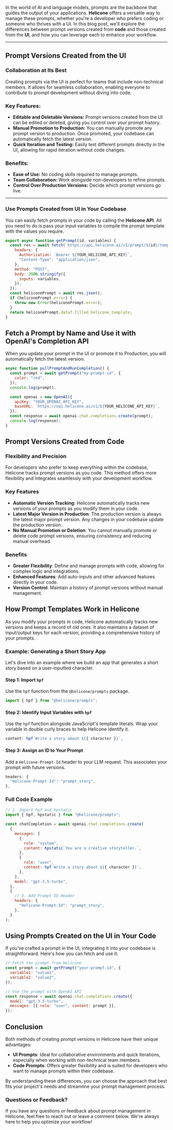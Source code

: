 In the world of AI and language models, prompts are the backbone that guides the output of your applications. **Helicone** offers a versatile way to manage these prompts, whether you're a developer who prefers coding or someone who thrives with a UI. In this blog post, we'll explore the differences between prompt versions created from **code** and those created from the **UI**, and how you can leverage each to enhance your workflow.

---

## Prompt Versions Created from the UI

### Collaboration at Its Best

Creating prompts via the UI is perfect for teams that include non-technical members. It allows for seamless collaboration, enabling everyone to contribute to prompt development without diving into code.

### Key Features:

- **Editable and Deletable Versions:** Prompt versions created from the UI can be edited or deleted, giving you control over your prompt history.
- **Manual Promotion to Production:** You can manually promote any prompt version to production. Once promoted, your codebase can automatically fetch the latest version.
- **Quick Iteration and Testing:** Easily test different prompts directly in the UI, allowing for rapid iteration without code changes.

### Benefits:

- **Ease of Use:** No coding skills required to manage prompts.
- **Team Collaboration:** Work alongside non-developers to refine prompts.
- **Control Over Production Versions:** Decide which prompt versions go live.

---

### Use Prompts Created from UI in Your Codebase

You can easily fetch prompts in your code by calling the **Helicone API**. All you need to do is pass your input variables to compile the prompt template with the values you require.

```jsx
export async function getPrompt(id, variables) {
  const res = await fetch(`https://api.helicone.ai/v1/prompt/${id}/template`, {
    headers: {
      Authorization: `Bearer ${YOUR_HELICONE_API_KEY}`,
      "Content-Type": "application/json",
    },
    method: "POST",
    body: JSON.stringify({
      inputs: variables,
    }),
  });
  const heliconePrompt = await res.json();
  if (heliconePrompt.error) {
    throw new Error(heliconePrompt.error);
  }
  return heliconePrompt.data?.filled_helicone_template;
}
```

## Fetch a Prompt by Name and Use it with OpenAI's Completion API

When you update your prompt in the UI or promote it to Production, you will automatically fetch the latest version.

```jsx
async function pullPromptAndRunCompletion() {
  const prompt = await getPrompt("my-prompt-id", {
    color: "red",
  });
  console.log(prompt);

  const openai = new OpenAI({
    apiKey: "YOUR_OPENAI_API_KEY",
    baseURL: `https://oai.helicone.ai/v1/${YOUR_HELICONE_API_KEY}`,
  });
  const response = await openai.chat.completions.create(prompt);
  console.log(response);
}
```

## Prompt Versions Created from Code

### Flexibility and Precision

For developers who prefer to keep everything within the codebase, Helicone tracks prompt versions as you code. This method offers more flexibility and integrates seamlessly with your development workflow.

### Key Features

- **Automatic Version Tracking**: Helicone automatically tracks new versions of your prompts as you modify them in your code.
- **Latest Major Version in Production**: The production version is always the latest major prompt version. Any changes in your codebase update the production version.
- **No Manual Promotion or Deletion**: You cannot manually promote or delete code prompt versions, ensuring consistency and reducing manual overhead.

### Benefits

- **Greater Flexibility**: Define and manage prompts with code, allowing for complex logic and integrations.
- **Enhanced Features**: Add auto-inputs and other advanced features directly in your code.
- **Version Control**: Maintain a history of prompt versions without manual management.

## How Prompt Templates Work in Helicone

As you modify your prompts in code, Helicone automatically tracks new versions and keeps a record of old ones. It also maintains a dataset of input/output keys for each version, providing a comprehensive history of your prompts.

### Example: Generating a Short Story App

Let's dive into an example where we build an app that generates a short story based on a user-inputted character.

#### Step 1: Import `hpf`

Use the `hpf` function from the `@helicone/prompts` package.

```jsx
import { hpf } from "@helicone/prompts";
```

#### Step 2: Identify Input Variables with `hpf`

Use the `hpf` function alongside JavaScript's template literals. Wrap your variable in double curly braces to help Helicone identify it.

```jsx
content: hpf`Write a story about ${{ character }}`,
```

#### Step 3: Assign an ID to Your Prompt

Add a `Helicone-Prompt-Id` header to your LLM request. This associates your prompt with future versions.

```jsx
headers: {
  "Helicone-Prompt-Id": "prompt_story",
},
```

### Full Code Example

```jsx
// 1. Import hpf and hpstatic
import { hpf, hpstatic } from "@helicone/prompts";

const chatCompletion = await openai.chat.completions.create(
  {
    messages: [
      {
        role: "system",
        content: hpstatic`You are a creative storyteller.`,
      },
      {
        role: "user",
        content: hpf`Write a story about ${{ character }}`,
      },
    ],
    model: "gpt-3.5-turbo",
  },
  {
    // 3. Add Prompt ID Header
    headers: {
      "Helicone-Prompt-Id": "prompt_story",
    },
  }
);
```

## Using Prompts Created on the UI in Your Code

If you've crafted a prompt in the UI, integrating it into your codebase is straightforward. Here's how you can fetch and use it:

```jsx
// Fetch the prompt from Helicone
const prompt = await getPrompt("your-prompt-id", {
  variable1: "value1",
  variable2: "value2",
});

// Use the prompt with OpenAI API
const response = await openai.chat.completions.create({
  model: "gpt-3.5-turbo",
  messages: [{ role: "user", content: prompt }],
});
```

## Conclusion

Both methods of creating prompt versions in Helicone have their unique advantages:

- **UI Prompts**: Ideal for collaborative environments and quick iterations, especially when working with non-technical team members.
- **Code Prompts**: Offers greater flexibility and is suited for developers who want to manage prompts within their codebase.

By understanding these differences, you can choose the approach that best fits your project's needs and streamline your prompt management process.

### Questions or Feedback?

If you have any questions or feedback about prompt management in Helicone, feel free to reach out or leave a comment below. We're always here to help you optimize your workflow!
